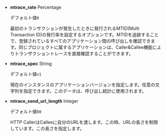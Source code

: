 - **mtrace_rate** <span class='type'>Percentage</span>

  デフォルト値`0`

  最初のトランザクションが発生したときに発行されるMTID(Multi Transaction ID)の発行率を設定するオプションです。MTIDを追跡することで、登録されているすべてのアプリケーション間の呼び出しを確認できます。同じプロジェクトに属するアプリケーションは、Caller&Callee機能によりトランザクショントレースを直接確認することができます。

- **mtrace_spec** <span class='type'>String</span>

  デフォルト値`v1`

  現在のインスタンスのアプリケーションバージョンを指定します。任意の文字列を指定できます。このデータは、呼び出し統計に使用されます。

- **mtrace_send_url_length** <span class='type'>Integer</span>

  デフォルト値`80`

  HTTP CallerはCalleeに自分のURLを渡します。この時、URLの長さを制限しています。この長さを指定します。
